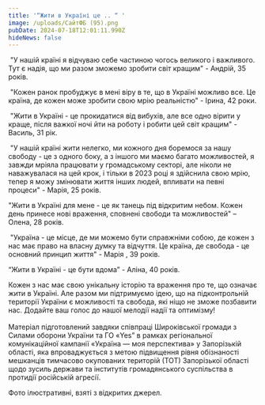 ```yaml
---
title: '“Жити в Україні це .. “ '
image: /uploads/СайтФБ (95).png
pubDate: 2024-07-18T12:01:11.990Z
hideNews: false
---
```


 "У нашій країні я відчуваю себе частиною чогось великого і важливого. Тут є надія, що ми разом зможемо зробити світ кращим" - Андрій, 35 років.

 "Кожен ранок пробуджує в мені віру в те, що в Україні можливо все. Це країна, де кожен може зробити свою мрію реальністю" - Ірина, 42 роки.

 "Жити в Україні - це прокидатися від вибухів, але все одно вірити у краще, після важкої ночі йти на роботу і робити цей світ кращим" - Василь, 31 рік.

 "У нашій країні жити нелегко, ми кожного дня боремося за нашу свободу - це з одного боку, а з іншого ми маємо багато можливостей, я завжди мріяла працювати у громадському секторі, але ніколи не наважувалася на цей крок, і тільки в 2023 році я здійснила свою мрію, тепер я можу змінювати життя інших людей, впливати на певні процеси" - Марія, 25 років.

"Жити в Україні для мене - це як танець під відкритим небом. Кожен день принесе нові враження, сповнені свободи та можливостей" – Олена, 28 років.

 "Україна - це місце, де ми можемо бути справжніми собою, де кожен з нас має право на власну думку та відчуття. Це країна, де свобода - це основний принцип життя" - Марія , 39 років.

“Жити в Україні - це бути вдома” - Аліна, 40 років.

Кожен з нас має свою унікальну історію та враження про те, що означає жити в Україні. Але разом ми підтримуємо ідею, що на підконтрольній території України є можливості та свобода, які ніщо не зможе позбавити нас. Додайте ваш голос до нашої мелодії надії та оптимізму!\
\
Матеріал підготовлений завдяки співпраці Широківської громади з Силами оборони України та ГО «Yes” в рамках регіональної комунікаційної кампанії «Україна — моя перспектива» у Запорізькій області, яка впроваджується з метою підвищення рівня обізнаності мешканців тимчасово окупованих територій (ТОТ) Запорізької області щодо зусиль держави та інститутів громадянського суспільства в протидії російській агресії.

Фото ілюстративні, взяті з відкритих джерел.
